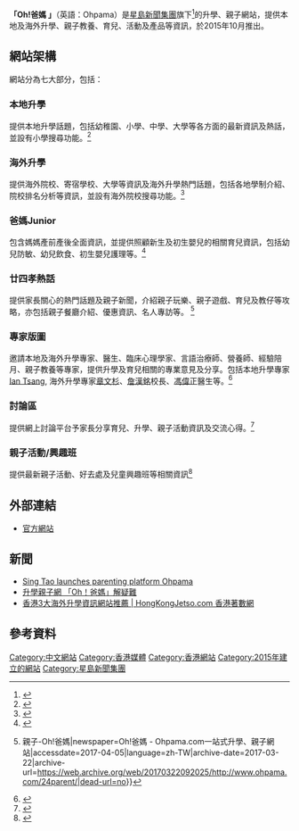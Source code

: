{{多個問題|
{{newsrelease|time=2019-08-22T12:02:32+00:00}}
{{primarysources|time=2019-08-22}}
{{third-party|time=2019-08-22}}
{{notability unreferenced|time=2019-08-22}}
}}
{{Infobox website
| logo                 = OhpamaLogo.jpg
| url                  = {{URL|http://www.ohpama.com}}
| commercial           = 是
| type                 = 升學網站、親子網站
| registration         = 選擇性
| owner                = Rayma Limited
| launch_date          = {{start date and age|2015|10}}
}}
'''「Oh!爸媽 」'''（英語：Ohpama）是[[星島新聞集團|星島新聞集團]]旗下<ref>{{Cite news|url=http://www.ohpama.com/%E9%97%9C%E6%96%BC%E3%80%8Coh-%E7%88%B8%E5%AA%BD%E3%80%8D/|title=Oh! 爸媽 – ohpama.com 一站式升學、親子網站|newspaper=Oh!爸媽 - Ohpama.com一站式升學、親子網站|accessdate=2017-04-05|language=zh-TW|archive-date=2017-04-06|archive-url=https://web.archive.org/web/20170406021925/http://www.ohpama.com/%E9%97%9C%E6%96%BC%E3%80%8Coh-%E7%88%B8%E5%AA%BD%E3%80%8D/|dead-url=no}}</ref>的升學、親子網站，提供本地及海外升學、親子教養、育兒、活動及產品等資訊，於2015年10月推出。

== 網站架構 ==
網站分為七大部分，包括：

=== 本地升學 === 
提供本地升學話題，包括幼稚園、小學、中學、大學等各方面的最新資訊及熱話，並設有小學搜尋功能。<ref>{{Cite news|url=http://www.ohpama.com/primaryschool/|title=升學-Oh!爸媽|newspaper=Oh!爸媽 - Ohpama.com一站式升學、親子網站|accessdate=2017-04-05|language=zh-TW|archive-date=2017-03-24|archive-url=https://web.archive.org/web/20170324053210/http://www.ohpama.com/primaryschool/|dead-url=no}}</ref>
===海外升學===
提供海外院校、寄宿學校、大學等資訊及海外升學熱門話題，包括各地學制介紹、院校排名分析等資訊，並設有海外院校搜尋功能。<ref>{{Cite web|url=http://www.ohpama.com/overseas_cat/%E5%A4%96%E5%8D%87%E4%BA%BA%E8%A9%B1/|title=外升人話｜海外升學-Oh!爸媽|accessdate=2017-04-05|work=Oh!爸媽 - Ohpama.com一站式升學、親子網站|language=zh-TW|archive-date=2017-03-22|archive-url=https://web.archive.org/web/20170322092031/http://www.ohpama.com/overseas_cat/%E5%A4%96%E5%8D%87%E4%BA%BA%E8%A9%B1/|dead-url=no}}</ref>
===爸媽Junior===
包含媽媽產前產後全面資訊，並提供照顧新生及初生嬰兒的相關育兒資訊，包括幼兒防敏、幼兒飲食、初生嬰兒護理等。<ref>{{Cite news|url=http://www.ohpama.com/pamajunior/|title=爸媽Junior｜新手父母｜親子-Oh!爸媽|newspaper=Oh!爸媽 - Ohpama.com一站式升學、親子網站|accessdate=2017-04-05|language=zh-TW|archive-date=2017-03-24|archive-url=https://web.archive.org/web/20170324053133/http://www.ohpama.com/pamajunior/|dead-url=no}}</ref>
===廿四孝熱話===
提供家長關心的熱門話題及親子新聞，介紹親子玩樂、親子遊戲、育兒及教仔等攻略，亦包括親子餐廳介紹、優惠資訊、名人專訪等。 <ref>{{Cite news|url=http://www.ohpama.com/24parent/|title=廿四孝熱話 {{!}} 親子-Oh!爸媽|newspaper=Oh!爸媽 - Ohpama.com一站式升學、親子網站|accessdate=2017-04-05|language=zh-TW|archive-date=2017-03-22|archive-url=https://web.archive.org/web/20170322092025/http://www.ohpama.com/24parent/|dead-url=no}}</ref>
===專家版圖===
邀請本地及海外升學專家、醫生、臨床心理學家、言語治療師、營養師、經驗陪月、親子教養等專家，提供升學及育兒相關的專業意見及分享。包括本地升學專家[[Ian_Tsang|Ian Tsang]], 海外升學專家[[章文杉|章文杉]]、[[詹漢銘|詹漢銘]]校長、[[馮偉正|馮偉正]]醫生等。<ref>{{Cite web|url=http://www.ohpama.com/specialists/specialists/|title=專家版圖｜親子升學-Oh!爸媽|accessdate=2017-04-05|work=Oh!爸媽 - Ohpama.com一站式升學、親子網站|language=zh-TW|archive-date=2017-03-24|archive-url=https://web.archive.org/web/20170324053427/http://www.ohpama.com/specialists/specialists/|dead-url=no}}</ref>
===討論區===
提供網上討論平台予家長分享育兒、升學、親子活動資訊及交流心得。<ref>{{Cite web|url=http://forum.ohpama.com/portal.php|title=討論區 -  Powered by Discuz!|accessdate=2017-04-05|last=Team|first=Discuz! Team and Comsenz UI|work=forum.ohpama.com|archive-date=2017-04-18|archive-url=https://web.archive.org/web/20170418164518/http://forum.ohpama.com/portal.php|dead-url=no}}</ref>
===親子活動/興趣班===
提供最新親子活動、好去處及兒童興趣班等相關資訊<ref>{{Cite web|url=http://events.ohpama.com/|title=Oh!爸媽 – 親子活動/興趣班|accessdate=2017-04-05|work=events.ohpama.com|language=zh-TW|archive-date=2017-04-19|archive-url=https://web.archive.org/web/20170419002941/http://events.ohpama.com/|dead-url=no}}</ref>

== 外部連結 ==
* [http://www.ohpama.com/ 官方網站]{{Wayback|url=http://www.ohpama.com/ |date=20170406021801 }}

==新聞==
*[http://www.marketing-interactive.com/sing-tao-launches-parenting-platform-ohpama/ Sing Tao launches parenting platform Ohpama]{{Wayback|url=http://www.marketing-interactive.com/sing-tao-launches-parenting-platform-ohpama/ |date=20170414080931 }}
*[https://hk.news.yahoo.com/%E5%8D%87%E5%AD%B8%E8%A6%AA%E5%AD%90%E7%B6%B2-oh-%E7%88%B8%E5%AA%BD-%E8%A7%A3%E7%96%91%E9%9B%A3-215518016.html 升學親子網 「Oh！爸媽」解疑難]{{Wayback|url=https://hk.news.yahoo.com/%E5%8D%87%E5%AD%B8%E8%A6%AA%E5%AD%90%E7%B6%B2-oh-%E7%88%B8%E5%AA%BD-%E8%A7%A3%E7%96%91%E9%9B%A3-215518016.html |date=20170413235754 }}
*[https://hongkongjetso.com/a/jetsopost/%e6%b5%b7%e5%a4%96%e5%8d%87%e5%ad%b8-2021-3-hk/ 香港3大海外升學資訊網站推薦 | HongKongJetso.com 香港著數網] {{Wayback|url=https://hongkongjetso.com/a/jetsopost/%e6%b5%b7%e5%a4%96%e5%8d%87%e5%ad%b8-2021-3-hk/ |date=20210422170912 }}

== 參考資料 ==
<references />

[[Category:中文網站|Category:中文網站]]
[[Category:香港媒體|Category:香港媒體]]
[[Category:香港網站|Category:香港網站]]
[[Category:2015年建立的網站|Category:2015年建立的網站]]
[[Category:星島新聞集團|Category:星島新聞集團]]